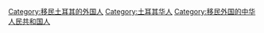 [[Category:移民土耳其的外国人|Category:移民土耳其的外国人]]
[[Category:土耳其华人|Category:土耳其华人]]
[[Category:移民外国的中华人民共和国人|Category:移民外国的中华人民共和国人]]